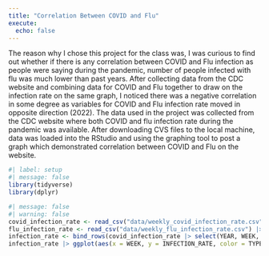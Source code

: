 ```yaml
---
title: "Correlation Between COVID and Flu"
execute: 
  echo: false
---
```

The reason why I chose this project for the class was, I was curious to find out whether if there is any correlation between COVID and Flu infection as people were saying during the pandemic, number of people infected with flu was much lower than past years.  After collecting data from the CDC website and combining data for COVID and Flu together to draw on the infection rate on the same graph, I noticed there was a negative correlation in some degree as variables for COVID and Flu infection rate moved in opposite direction (2022).  The data used in the project was collected from the CDC website where both COVID and flu infection rate during the pandemic was available.  After downloading CVS files to the local machine, data was loaded into the RStudio and using the graphing tool to post a graph which demonstrated correlation between COVID and Flu on the website.
```r
#| label: setup
#| message: false
library(tidyverse)
library(dplyr)
```

```r
#| message: false
#| warning: false
covid_infection_rate <- read_csv("data/weekly_covid_infection_rate.csv", col_types = cols(Date = col_date("%b %d %Y"))) |> mutate(WEEK = as.integer(strftime(Date, format="%V")), YEAR = year(Date), TYPE = "covid", INFECTION_RATE = as.numeric(Weekly_Percent_Test_Positivity))
flu_infection_rate <- read_csv("data/weekly_flu_infection_rate.csv") |> mutate(TYPE = "flu", INFECTION_RATE = PERCENT_POSITIVE)
infection_rate <- bind_rows(covid_infection_rate |> select(YEAR, WEEK, INFECTION_RATE, TYPE), flu_infection_rate |> select(YEAR, WEEK, INFECTION_RATE, TYPE))
infection_rate |> ggplot(aes(x = WEEK, y = INFECTION_RATE, color = TYPE)) + geom_line(size = 1) + facet_wrap(~ YEAR) + labs(title = "Infection Rate of COVID and Flu (Type A and Type B combined)", subtitle = "Graph by each year", x="Week", y="Infection Rate",  color="Virus", caption="Source: U.S. Centers for Disease Control and Prevention (cdc.gov)")
```

